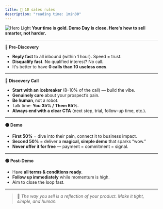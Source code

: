 ```yaml
---
title: 📙 10 sales rules
description: "reading time: 1min30"
---
```

<img
  className="block dark:hidden"
  src="/images/sales-bible.png"
  alt="Hero Light"
/>
**Your time is gold. Demo Day is close. Here's how to sell smarter, not harder.**

---

**🔘 Pre-Discovery**

- **Reply fast** to all inbound (within 1 hour). Speed = trust.  
- **Disqualify fast**. No qualified interest? No call.  
- It's better to have **0 calls than 10 useless ones**.

---

**🔵 Discovery Call**

- **Start with an icebreaker** (8–10% of the call) — build the vibe.  
- **Genuinely care** about your prospect’s pain.  
- **Be human**, not a robot.  
- Talk time: **You 35% / Them 65%**.  
- **Always end with a clear CTA** (next step, trial, follow-up time, etc.).

---

**🟠 Demo**

- **First 50%** = dive into their pain, connect it to business impact.  
- **Second 50%** = deliver a **magical, simple demo** that sparks “wow.”  
- **Never offer it for free** — payment = commitment = signal.

---

**🟢 Post-Demo**

- Have **all terms & conditions ready**.  
- **Follow up immediately** while momentum is high.  
- Aim to close the loop fast.

---

> 🧠 *The way you sell is a reflection of your product. Make it tight, simple, and human.*
